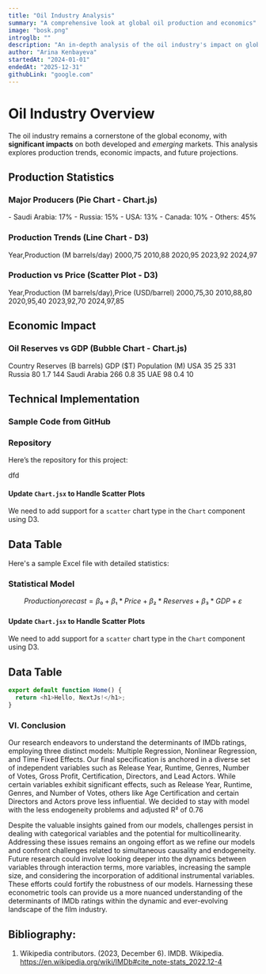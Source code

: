 ```yaml
---
title: "Oil Industry Analysis"
summary: "A comprehensive look at global oil production and economics"
image: "bosk.png"
introglb: ""
description: "An in-depth analysis of the oil industry's impact on global markets"
author: "Arina Kenbayeva"
startedAt: "2024-01-01"
endedAt: "2025-12-31"
githubLink: "google.com"
---
```


# Oil Industry Overview

The oil industry remains a cornerstone of the global economy, with **significant impacts** on both developed and _emerging_ markets. This analysis explores production trends, economic impacts, and future projections.

## Production Statistics

### Major Producers (Pie Chart - Chart.js)

<Chart type="pie">
- Saudi Arabia: 17%
- Russia: 15%
- USA: 13%
- Canada: 10%
- Others: 45%
</Chart>

### Production Trends (Line Chart - D3)

<Chart type="line" library="d3">
Year,Production (M barrels/day)
2000,75
2010,88
2020,95
2023,92
2024,97
</Chart>

### Production vs Price (Scatter Plot - D3)

<Chart type="scatter" library="d3">
Year,Production (M barrels/day),Price (USD/barrel)
2000,75,30
2010,88,80
2020,95,40
2023,92,70
2024,97,85
</Chart>

## Economic Impact

### Oil Reserves vs GDP (Bubble Chart - Chart.js)

<Chart type="bubble">
Country	Reserves (B barrels)	GDP ($T)	Population (M)
USA	35	25	331
Russia	80	1.7	144
Saudi Arabia	266	0.8	35
UAE	98	0.4	10
</Chart>

## Technical Implementation

### Sample Code from GitHub
### Repository

Here’s the repository for this project:

dfd

<GitHubRepoBrowser repoUrl="https://github.com/ytulenov/hackerspacestoreadmin" />


#### Update `Chart.jsx` to Handle Scatter Plots
We need to add support for a `scatter` chart type in the `Chart` component using D3.

## Data Table

Here's a sample Excel file with detailed statistics:

<DataTable src="test.xlsx" />

### Statistical Model

```math
Production_forecast = β₀ + β₁*Price + β₂*Reserves + β₃*GDP + ε
```

#### Update `Chart.jsx` to Handle Scatter Plots
We need to add support for a `scatter` chart type in the `Chart` component using D3.

## Data Table

```javascript
export default function Home() {
  return <h1>Hello, NextJs!</h1>;
}
```

### VI. Conclusion 

Our research endeavors to understand the determinants of IMDb ratings, employing three distinct models: Multiple Regression, Nonlinear Regression, and Time Fixed Effects. Our final specification is anchored in a diverse set of independent variables such as Release Year, Runtime, Genres, Number of Votes, Gross Profit, Certification, Directors, and Lead Actors. While certain variables exhibit significant effects, such as Release Year, Runtime, Genres, and Number of Votes, others like Age Certification and certain Directors and Actors prove less influential. We decided to stay with model with the less endogeneity problems and adjusted R² of 0.76 

Despite the valuable insights gained from our models, challenges persist in dealing with categorical variables and the potential for multicollinearity. Addressing these issues remains an ongoing effort as we refine our models and confront challenges related to simultaneous causality and endogeneity. Future research could involve looking deeper into the dynamics between variables through interaction terms, more variables, increasing the sample size, and considering the incorporation of additional instrumental variables. These efforts could fortify the robustness of our models. Harnessing these econometric tools can provide us a more nuanced understanding of the determinants of IMDb ratings within the dynamic and ever-evolving landscape of the film industry.

## Bibliography: 

1. Wikipedia contributors. (2023, December 6). IMDB. Wikipedia. <HighlightLink href="https://en.wikipedia.org/wiki/IMDb#cite_note-stats_2022.12-4" title="title">https://en.wikipedia.org/wiki/IMDb#cite_note-stats_2022.12-4</HighlightLink>
